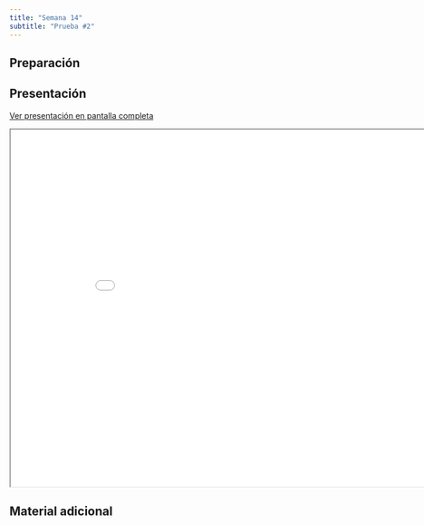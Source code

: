 ```yaml
---
title: "Semana 14"
subtitle: "Prueba #2"
---
```


## Preparación


## Presentación

[Ver presentación en pantalla completa](../slides/lec_week14.html)

```{=html}
<iframe class="slide-deck" src="../slides/lec_week14.html" height="630" width="900"></iframe>
```

## Material adicional